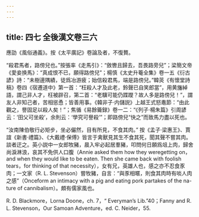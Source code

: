 ```yaml
---
---
---
```

title: 四七 全後漢文卷三六
---




應劭《風俗通義》。按《太平廣記》卷論及者，不復贅。

“殺君馬者，路傍兒也。”按張率《走馬引》：“斂轡且歸去，吾畏路旁兒”；梁簡文帝《愛妾换馬》：“真成恨不已，願得路傍兒”；楊慎《太史升菴全集》卷一五《衍古諺》詩：“未樹邊隅績，徒爲冶游疲；始信殺君馬，端是路傍兒。”韓菼《有懷堂詩稿》卷四《宿遷道中》第一首：“枉殺人才及此老，鈴聲已自笑郎當”，用黄旛綽語，謂己非人才，枉被辟召，第二首：“老驥可能仍蹀躞？故人多是路傍兒！”，謂友人非知己者，苦相慫恿；皆善用事。《韓非子·内儲説》上越王式怒鼃節：“由此觀之，譽固足以殺人矣！”；焦循《易餘籥録》卷一二：“《列子·楊朱篇》引周諺云：‘田父可坐殺’，余則云：‘學究可譽殺’”；即路傍兒“快之”而致馬力盡以死也。

“汝南陳伯敬行必矩步，坐必儼然，目有所見，不食其肉。” 按《孟子·梁惠王》、賈誼《新書·禮篇》、《大戴禮·保傅》皆言于禽獸見其生不食其死，聞其聲不嘗其肉。談者迂之。英小説中一女郎牧豬，晨入牢必起居羣豬，叩問何日願爲俎上肉，歸舍尚淚淋浪，哀其不免供人口腹（Annie asked them how they weregetting on，and when they would like to be eaten. Then she came back with foolish tears，for thinking of that necessity），女有兄，英雄人也，感之亦不忍食豕肉；一文家（R. L. Stevenson）嘗牧豬，自言：“與豕相暱，則食其肉時有啖人肉之感”（Onceform an intimacy with a pig and eating pork partakes of the na- ture of cannibalism）。頗有儒家風也。

R. D. Blackmore，Lorna Doone，ch. 7，“ Everyman’s Lib.”40；Fanny and R. L. Stevenson，Our Samoan Adventure，ed. C. Neider，55.